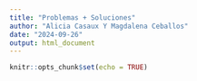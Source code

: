 ```yaml
---
title: "Problemas + Soluciones"
author: "Alicia Casaux Y Magdalena Ceballos"
date: "2024-09-26"
output: html_document
---
```


```r
knitr::opts_chunk$set(echo = TRUE)
```

